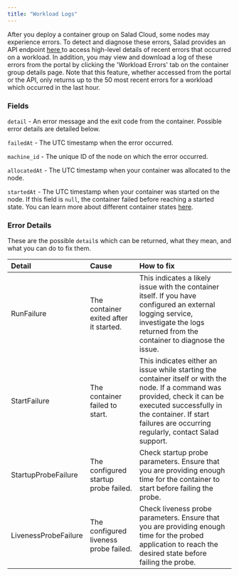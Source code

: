 ```yaml
---
title: "Workload Logs"
---
```


After you deploy a container group on Salad Cloud, some nodes may experience errors. To detect and diagnose these errors, Salad provides an API endpoint [here ](https://docs.salad.com/reference/get__workload_errors)to access high-level details of recent errors that occurred on a workload. In addition, you may view and download a log of these errors from the portal by clicking the 'Workload Errors' tab on the container group details page. Note that this feature, whether accessed from the portal or the API, only returns up to the 50 most recent errors for a workload which occurred in the last hour.

### Fields

`detail` - An error message and the exit code from the container. Possible error details are detailed below.

`failedAt` - The UTC timestamp when the error occurred.

`machine_id` - The unique ID of the node on which the error occurred.

`allocatedAt` - The UTC timestamp when your container was allocated to the node.

`startedAt` - The UTC timestamp when your container was started on the node. If this field is `null`, the container failed before reaching a started state. You can learn more about different container states [here](https://docs.salad.com/docs/deployment-lifecycle).

### Error Details

These are the possible `detail`s which can be returned, what they mean, and what you can do to fix them.

| Detail               | Cause                                  | How to fix                                                                                                                                                                                                                                |
| :------------------- | :------------------------------------- | :---------------------------------------------------------------------------------------------------------------------------------------------------------------------------------------------------------------------------------------- |
| RunFailure           | The container exited after it started. | This indicates a likely issue with the container itself. If you have configured an external logging service, investigate the logs returned from the container to diagnose the issue.                                                      |
| StartFailure         | The container failed to start.         | This indicates either an issue while starting the container itself or with the node. If a command was provided, check it can be executed successfully in the container. If start failures are occurring regularly, contact Salad support. |
| StartupProbeFailure  | The configured startup probe failed.   | Check startup probe parameters. Ensure that you are providing enough time for the container to start before failing the probe.                                                                                                            |
| LivenessProbeFailure | The configured liveness probe failed.  | Check liveness probe parameters. Ensure that you are providing enough time for the probed application to reach the desired state before failing the probe.                                                                                |
